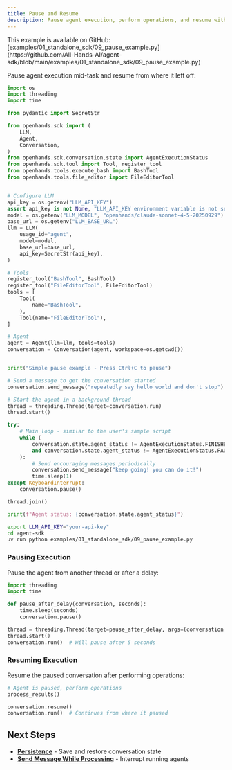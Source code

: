 ```yaml
---
title: Pause and Resume
description: Pause agent execution, perform operations, and resume without losing state.
---
```


<Note>
This example is available on GitHub: [examples/01_standalone_sdk/09_pause_example.py](https://github.com/All-Hands-AI/agent-sdk/blob/main/examples/01_standalone_sdk/09_pause_example.py)
</Note>

Pause agent execution mid-task and resume from where it left off:

```python icon="python" expandable examples/01_standalone_sdk/09_pause_example.py
import os
import threading
import time

from pydantic import SecretStr

from openhands.sdk import (
    LLM,
    Agent,
    Conversation,
)
from openhands.sdk.conversation.state import AgentExecutionStatus
from openhands.sdk.tool import Tool, register_tool
from openhands.tools.execute_bash import BashTool
from openhands.tools.file_editor import FileEditorTool


# Configure LLM
api_key = os.getenv("LLM_API_KEY")
assert api_key is not None, "LLM_API_KEY environment variable is not set."
model = os.getenv("LLM_MODEL", "openhands/claude-sonnet-4-5-20250929")
base_url = os.getenv("LLM_BASE_URL")
llm = LLM(
    usage_id="agent",
    model=model,
    base_url=base_url,
    api_key=SecretStr(api_key),
)

# Tools
register_tool("BashTool", BashTool)
register_tool("FileEditorTool", FileEditorTool)
tools = [
    Tool(
        name="BashTool",
    ),
    Tool(name="FileEditorTool"),
]

# Agent
agent = Agent(llm=llm, tools=tools)
conversation = Conversation(agent, workspace=os.getcwd())


print("Simple pause example - Press Ctrl+C to pause")

# Send a message to get the conversation started
conversation.send_message("repeatedly say hello world and don't stop")

# Start the agent in a background thread
thread = threading.Thread(target=conversation.run)
thread.start()

try:
    # Main loop - similar to the user's sample script
    while (
        conversation.state.agent_status != AgentExecutionStatus.FINISHED
        and conversation.state.agent_status != AgentExecutionStatus.PAUSED
    ):
        # Send encouraging messages periodically
        conversation.send_message("keep going! you can do it!")
        time.sleep(1)
except KeyboardInterrupt:
    conversation.pause()

thread.join()

print(f"Agent status: {conversation.state.agent_status}")
```

```bash Running the Example
export LLM_API_KEY="your-api-key"
cd agent-sdk
uv run python examples/01_standalone_sdk/09_pause_example.py
```

### Pausing Execution

Pause the agent from another thread or after a delay:

```python highlight={4-6,9}
import threading
import time

def pause_after_delay(conversation, seconds):
    time.sleep(seconds)
    conversation.pause()

thread = threading.Thread(target=pause_after_delay, args=(conversation, 5))
thread.start()
conversation.run()  # Will pause after 5 seconds
```

### Resuming Execution

Resume the paused conversation after performing operations:

```python highlight={4-5}
# Agent is paused, perform operations
process_results()

conversation.resume()
conversation.run()  # Continues from where it paused
```

## Next Steps

- **[Persistence](/sdk/guides/persistence)** - Save and restore conversation state
- **[Send Message While Processing](/sdk/guides/send-message-while-processing)** - Interrupt running agents
